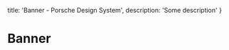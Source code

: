 
  title: 'Banner - Porsche Design System',
  description: 'Some description'
}

# Banner <ComponentStatus tagName="p-banner"></ComponentStatus>

<TableOfContents headings={[]} />


